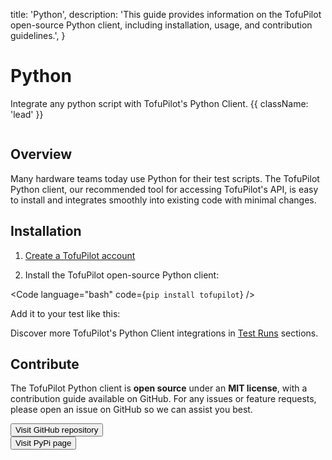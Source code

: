   title: 'Python',
  description:
    'This guide provides information on the TofuPilot open-source Python client, including installation, usage, and contribution guidelines.',
}

# Python

Integrate any python script with TofuPilot's Python Client. {{ className: 'lead' }}

<Image src="/python-client-header.png" alt="" />

## Overview

Many hardware teams today use Python for their test scripts. The TofuPilot Python client, our recommended tool for accessing TofuPilot's API, is easy to install and integrates smoothly into existing code with minimal changes.

## Installation

1. [Create a TofuPilot account](https://tofupilot.app/auth/signup)

2. Install the TofuPilot open-source Python client:

<Code
  language="bash"
  code={`pip install tofupilot`}
/>


Add it to your test like this:

<CodeGithub
    branch="julien/pro-1993-update-default-script-examples"
  path="docs_tofupilot/integrations/client/main.py"
/>

Discover more TofuPilot's Python Client integrations in [Test Runs](/procedures) sections.

## Contribute

The TofuPilot Python client is **open source** under an **MIT license**, with a contribution guide available on GitHub. For any issues or feature requests, please open an issue on GitHub so we can assist you best.

<div className="not-prose">
  <Button
    href="https://github.com/tofupilot/python-client"
    variant="text"
    arrow="right"
    target="_blank"
    rel="noopener"
  >
    Visit GitHub repository
  </Button>
</div>

<div className="not-prose mt-8">
  <Button
    href="https://pypi.org/project/tofupilot/"
    variant="text"
    arrow="right"
    target="_blank"
    rel="noopener"
  >
    Visit PyPi page
  </Button>
</div>
